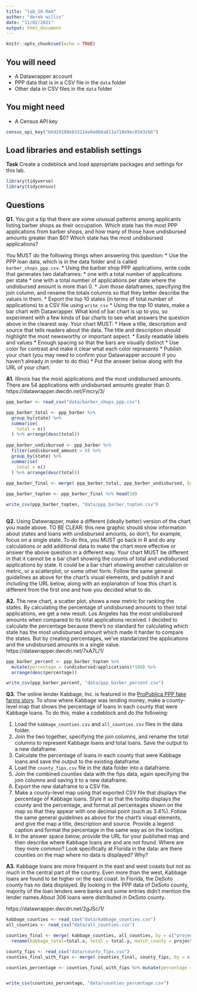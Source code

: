 ```yaml
---
title: "lab_10.Rmd"
author: "derek willis"
date: "11/02/2021"
output: html_document
---
```


```r
knitr::opts_chunk$set(echo = TRUE)
```

## You will need

* A Datawrapper account
* PPP data that is in a CSV file in the `data` folder
* Other data in CSV files in the `data` folder

## You might need

* A Census API key
```r
census_api_key("b6d29189eb33214a9a0b6a811a718e9ec0543cb6")


```

## Load libraries and establish settings

**Task** Create a codeblock and load appropriate packages and settings for this lab.
```r
library(tidyverse)
library(tidycensus)
```

## Questions

**Q1.** You got a tip that there are some unusual patterns among applicants listing barber shops as their occupation. Which state has the most PPP applications from barber shops, and how many of those have undisbursed amounts greater than $0? Which state has the most undisbursed applications?

You MUST do the following things when answering this question:
* Use the PPP loan data, which is in the data folder and is called `barber_shops_ppp.csv`.
* Using the barber shop PPP applications, write code that generates two dataframes:
  * one with a total number of applications per state
  * one with a total number of applications per state where the undisbursed amount is more than 0.
* Join those dataframes, specifying the join column, and rename the totals columns so that they better describe the values in them.
* Export the top 10 states (in terms of total number of applications) to a CSV file using `write_csv`
* Using the top 10 states, make a bar chart with Datawrapper. What kind of bar chart is up to you, so experiment with a few kinds of bar charts to see what answers the question above in the clearest way. Your chart MUST:
  * Have a title, description and source that tells readers about the data. The title and description should highlight the most newsworthy or important aspect.
  * Easily readable labels and values
  * Enough spacing so that the bars are visually distinct
  * Use color for contrast and make it clear what each color represents
* Publish your chart (you may need to confirm your Datawrapper account if you haven't already in order to do this)
* Put the answer below along with the URL of your chart.

**A1.**  Illinois has the most applications and the most undisbursed amounts. There are 54 applications with undisbursed amounts greater than 0.
https://datawrapper.dwcdn.net/Fmcry/3/

```r
ppp_barber <- read_csv("data/barber_shops_ppp.csv")

ppp_barber_total <- ppp_barber %>% 
  group_by(state) %>% 
  summarise(
    total = n()
  ) %>% arrange(desc(total))
  
ppp_barber_undisbursed <- ppp_barber %>%
  filter(undisbursed_amount > 0) %>% 
  group_by(state) %>% 
  summarise(
    total = n()
  ) %>% arrange(desc(total))
  
ppp_barber_final <- merge( ppp_barber_total, ppp_barber_undisbursed, by = "state") %>% rename( applications=total.x, undisbursed = total.y) %>% arrange(desc(applications))

ppp_barber_topten <- ppp_barber_final %>% head(10)

write_csv(ppp_barber_topten, "data/ppp_barber_topten.csv")
   


```

**Q2.** Using Datawrapper, make a different (ideally better) version of the chart you made above. TO BE CLEAR: this new graphic should show information about states and loans with undisbursed amounts, so don't, for example, focus on a single state. To do this, you MUST go back in R and do any calculations or add additional data to make the chart more effective or answer the above question in a different way. Your chart MUST be different in that it cannot be a bar chart showing the counts of total and undisbursed applications by state. It could be a bar chart showing another calculation or metric, or a scatterplot, or some other form. Follow the same general guidelines as above for the chart's visual elements, and publish it and including the URL below, along with an explanation of how this chart is different from the first one and how you decided what to do.

**A2.** The new chart, a scatter plot, shows a new metric for ranking the states. By calculating the percentage of undisbursed amounts to their total applications, we get a new result. Los Angeles has the most undisbursed amounts when compared to its total applications received.
I decided to calculate the percentage because there's no standard for calculating which state has the most undisbursed amount which made it harder to compare the states. But by creating percentages, we've standarized the applications and the undisbursed amounts in a single value.
https://datawrapper.dwcdn.net/7xA7L/1/

```r
ppp_barber_percent <- ppp_barber_topten %>% 
  mutate(percentage = (undisbursed/applications)*100) %>% 
  arrange(desc(percentage))

write_csv(ppp_barber_percent, "data/ppp_barber_percent.csv")

```

**Q3.** The online lender Kabbage, Inc. is featured in the [ProPublica PPP fake farms story](https://www.propublica.org/article/ppp-farms). To show where Kabbage was lending money, make a county-level map that shows the percentage of loans in each county that were Kabbage loans. To do this, make a codeblock and do the following:

1. Load the `kabbage_counties.csv` and `all_counties.csv` files in the data folder.
2. Join the two together, specifying the join columns, and rename the total columns to represent Kabbage loans and total loans. Save the output to a new dataframe.
3. Calculate the percentage of loans in each county that were Kabbage loans and save the output to the existing dataframe.
4. Load the `county_fips.csv` file in the data folder into a dataframe.
5. Join the combined counties data with the fips data, again specifying the join columns and saving it to a new dataframe.
6. Export the new dataframe to a CSV file.
7. Make a county-level map using that exported CSV file that displays the percentage of Kabbage loans. Style it so that the tooltip displays the county and the percentage, and format all percentages shown on the map so that they appear with one decimal point (such as 3.4%). Follow the same general guidelines as above for the chart's visual elements, and give the map a title, description and source. Provide a legend caption and format the percentage in the same way as on the tooltips.
8. In the answer space below, provide the URL for your published map and then describe where Kabbage loans are and are not found. Where are they more common? Look specifically at Florida in the data: are there counties on the map where no data is displayed? Why?

**A3.** Kabbage loans are more frequent in the east and west coasts but not as much in the central part of the country. Even more than the west, Kabbage loans are found to be higher on the east coast. In Florida, the DeSoto county has no data displayed. By looking in the PPP data of DeSoto county, majority of the loan lenders were banks and some entries didn't mention the lender names.About 306 loans were distributed in DeSoto county.

https://datawrapper.dwcdn.net/2gJSc/1/

```r
kabbage_counties <- read_csv("data/kabbage_counties.csv")
all_counties <- read_csv("data/all_counties.csv")

counties_final <- merge( kabbage_counties, all_counties, by = c("project_county_name","project_state")) %>% 
  rename(kabbage_total=total.x, total = total.y, match_county = project_county_name, state = project_state)

county_fips <- read_csv("data/county_fips.csv")
counties_final_with_fips <- merge( counties_final, county_fips, by = c("match_county","state"))

counties_percentage <- counties_final_with_fips %>% mutate(percentage = (kabbage_total/total)*100) %>% arrange(desc(percentage))


write_csv(counties_percentage, "data/counties_percentage.csv")








```